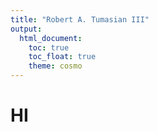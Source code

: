 ```yaml
---
title: "Robert A. Tumasian III"
output: 
  html_document:
    toc: true
    toc_float: true
    theme: cosmo
---
```


# HI